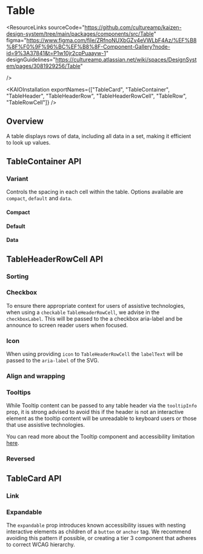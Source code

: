
<Meta of={TableStories} />

# Table

<ResourceLinks
  sourceCode="https://github.com/cultureamp/kaizen-design-system/tree/main/packages/components/src/Table"
  figma="https://www.figma.com/file/ZRfnoNUXbGZv4eVWLbF4Az/%EF%B8%8F%F0%9F%96%BC%EF%B8%8F-Component-Gallery?node-id=9%3A37841&t=P1w10jr2cpPuaayw-1"
  designGuidelines="https://cultureamp.atlassian.net/wiki/spaces/DesignSystem/pages/3081929256/Table"
  
/>

<KAIOInstallation
  exportNames={["TableCard", "TableContainer", "TableHeader", "TableHeaderRow", "TableHeaderRowCell", "TableRow", "TableRowCell"]}
/>

## Overview

A table displays rows of data, including all data in a set, making it efficient to look up values.

<Canvas of={TableStories.Playground} />

## TableContainer API

### Variant

Controls the spacing in each cell within the table. Options available are `compact`, `default` and `data`.

#### Compact
<Canvas of={TableStories.Data} />

#### Default
<Canvas of={TableStories.Default} />

#### Data
<Canvas of={TableStories.Data} />

## TableHeaderRowCell API

### Sorting
<Canvas of={TableStories.Sorting} />

### Checkbox

To ensure there appropriate context for users of assistive technologies, when using a `checkable` `TableHeaderRowCell`, we advise in the `checkboxLabel`. This will be passed to the a checkbox aria-label and be announce to screen reader users when focused.

<Canvas of={TableStories.CheckboxVariant} />

### Icon

When using providing `icon` to `TableHeaderRowCell` the `labelText` will be passed to the `aria-label` of the SVG.

<Canvas of={TableStories.IconVariant} />

### Align and wrapping
<Canvas of={TableStories.HeaderAlignmentAndWrapping} />

### Tooltips

While Tooltip content can be passed to any table header via the `tooltipInfo` prop, it is strong advised to avoid this if the header is not an interactive element as the tooltip content will be unreadable to keyboard users or those that use assistive technologies.

<Canvas of={TableStories.Tooltip} />

You can read more about the Tooltip component and accessibility limitation [here](https://cultureamp.design/?path=/docs/components-tooltip--docs#screen-reader-accessibility).

### Reversed
<Canvas of={TableStories.Reversed} />

## TableCard API

### Link
<Canvas of={TableStories.LinkVariant} />

### Expandable

The `expandable` prop introduces known accessibility issues with nesting interactive elements as children of a `button` or `anchor` tag. We recommend avoiding this pattern if possible, or creating a tier 3 component that adheres to correct WCAG hierarchy.

<Canvas of={TableStories.Expandable} />


